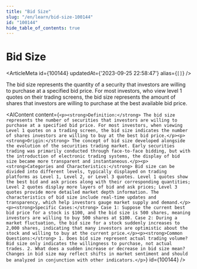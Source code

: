```yaml
---
title: "Bid Size"
slug: "/en/learn/bid-size-100144"
id: "100144"
hide_table_of_contents: true
---
```



# Bid Size

<ArticleMeta id={100144} updatedAt={'2023-09-25 22:58:47'} alias={`[]`} />
<div className='border-solid border-b border-t-0 my-4 border-[var(--ifm-color-gray-300)]' />

The bid size represents the quantity of a security that investors are willing to purchase at a specified bid price. For most investors, who view level 1 quotes on their trading screens, the bid size represents the amount of shares that investors are willing to purchase at the best available bid price.

<AIContent content={`<p><strong>Definition:</strong> The bid size represents the number of securities that investors are willing to purchase at a specified bid price. For most investors, when viewing Level 1 quotes on a trading screen, the bid size indicates the number of shares investors are willing to buy at the best bid price.</p><p><strong>Origin:</strong> The concept of bid size developed alongside the evolution of the securities trading market. Early securities trading was primarily conducted through face-to-face bidding, but with the introduction of electronic trading systems, the display of bid size became more transparent and instantaneous.</p><p><strong>Categories and Characteristics:</strong> Bid size can be divided into different levels, typically displayed on trading platforms as Level 1, Level 2, or Level 3 quotes. Level 1 quotes show the best bid and ask prices along with their corresponding quantities; Level 2 quotes display more layers of bid and ask prices; Level 3 quotes provide more detailed market depth information. The characteristics of bid size include real-time updates and transparency, which help investors gauge market supply and demand.</p><p><strong>Specific Cases:</strong> Case 1: Suppose the current best bid price for a stock is $100, and the bid size is 500 shares, meaning investors are willing to buy 500 shares at $100. Case 2: During a market fluctuation, the bid size for a stock suddenly increases to 2,000 shares, indicating that many investors are optimistic about the stock and willing to buy at the current price.</p><p><strong>Common Questions:</strong> 1. Does bid size represent actual trading volume? Bid size only indicates the willingness to purchase, not actual trades. 2. What does a sudden increase or decrease in bid size mean? Changes in bid size may reflect shifts in market sentiment and should be analyzed in conjunction with other indicators.</p>`} id={100144} />
